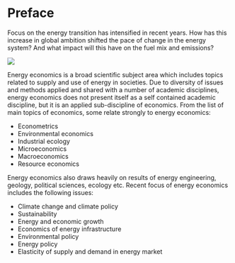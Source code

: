 # Preface {.unnumbered}

Focus on the energy transition has intensified in recent years. How has this increase in global ambition shifted the pace of change in the energy system? And what impact will this have on the fuel mix and emissions?

![](figures/ee2.png){fig-align="center"}

Energy economics is a broad scientific subject area which includes topics related to
supply and use of energy in societies. Due to diversity of issues and methods applied and shared with a number of academic disciplines, energy economics does not present itself
as a self contained academic discipline, but it is an applied sub-discipline of economics.
From the list of main topics of economics, some relate strongly to energy economics:

- Econometrics
- Environmental economics
- Industrial ecology
- Microeconomics
- Macroeconomics
- Resource economics

Energy economics also draws heavily on results of energy engineering, geology, political
sciences, ecology etc. Recent focus of energy economics includes the following issues:

- Climate change and climate policy
- Sustainability
- Energy and economic growth
- Economics of energy infrastructure
- Environmental policy
- Energy policy
- Elasticity of supply and demand in energy market
